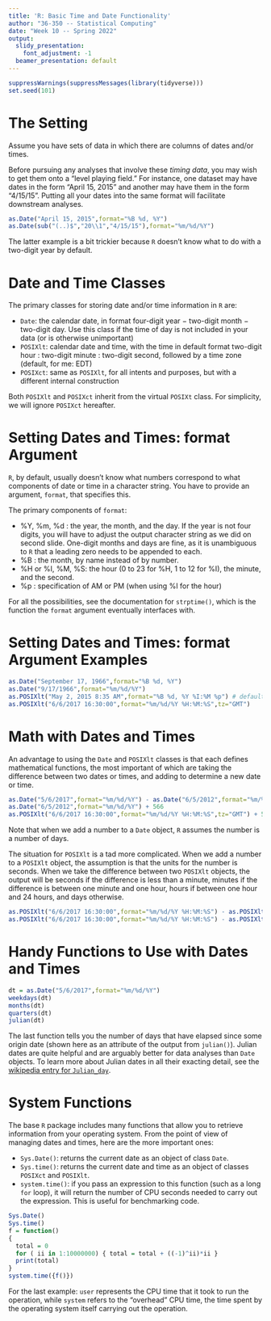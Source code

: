 ```yaml
---
title: 'R: Basic Time and Date Functionality'
author: "36-350 -- Statistical Computing"
date: "Week 10 -- Spring 2022"
output:
  slidy_presentation:
    font_adjustment: -1
  beamer_presentation: default
---
```


```r
suppressWarnings(suppressMessages(library(tidyverse)))
set.seed(101)
```

The Setting
===

Assume you have sets of data in which there are columns of dates and/or times.

Before pursuing any analyses that involve these *timing data*, you may wish to get them onto a "level playing field." For instance, one dataset may have dates in the form "April 15, 2015" and another may have them in the form "4/15/15". Putting all your dates into the same format will facilitate downstream analyses.
```r
as.Date("April 15, 2015",format="%B %d, %Y")
as.Date(sub("(..)$","20\\1","4/15/15"),format="%m/%d/%Y")
```
The latter example is a bit trickier because `R` doesn't know what to do with a two-digit year by default.

Date and Time Classes
===

The primary classes for storing date and/or time information in `R` are:

- `Date`: the calendar date, in format four-digit year $-$ two-digit month $-$ two-digit day. Use this class if the time of day is not included in your data (or is otherwise unimportant)
- `POSIXlt`: calendar date and time, with the time in default format two-digit hour : two-digit minute : two-digit second, followed by a time zone (default, for me: EDT)
- `POSIXct`: same as `POSIXlt`, for all intents and purposes, but with a different internal construction

Both `POSIXlt` and `POSIXct` inherit from the virtual `POSIXt` class. For simplicity, we will ignore `POSIXct` hereafter.

Setting Dates and Times: format Argument
===

`R`, by default, usually doesn't know what numbers correspond to what components of date or time in a character string. You have to provide an argument, `format`, that specifies this.

The primary components of `format`:

- %Y, %m, %d : the year, the month, and the day. If the year is not four digits, you will have to adjust the output character string as we did on second slide. One-digit months and days are fine, as it is unambiguous to `R` that a leading zero needs to be appended to each.
- %B : the month, by name instead of by number.
- %H or %I, %M, %S: the hour (0 to 23 for %H, 1 to 12 for %I), the minute, and the second.
- %p : specification of AM or PM (when using %I for the hour)

For all the possibilities, see the documentation for `strptime()`, which is the function the `format` argument eventually interfaces with.

Setting Dates and Times: format Argument Examples
===

```r
as.Date("September 17, 1966",format="%B %d, %Y")
as.Date("9/17/1966",format="%m/%d/%Y")
as.POSIXlt("May 2, 2015 8:35 AM",format="%B %d, %Y %I:%M %p") # defaults to local time
as.POSIXlt("6/6/2017 16:30:00",format="%m/%d/%Y %H:%M:%S",tz="GMT")
```

Math with Dates and Times
===

An advantage to using the `Date` and `POSIXlt` classes is that each defines mathematical functions, the most important of which are taking the difference between two dates or times, and adding to determine a new date or time.
```r
as.Date("5/6/2017",format="%m/%d/%Y") - as.Date("6/5/2012",format="%m/%d/%Y")
as.Date("6/5/2012",format="%m/%d/%Y") + 566
as.POSIXlt("6/6/2017 16:30:00",format="%m/%d/%Y %H:%M:%S",tz="GMT") + 566
```
Note that when we add a number to a `Date` object, `R` assumes the number is a number of days. 

The situation for `POSIXlt` is a tad more complicated. When we add a number to a `POSIXlt` object, the assumption is that the units for the number is seconds. When we take the difference between two `POSIXlt` objects, the output will be seconds if the difference is less than a minute, minutes if the difference is between one minute and one hour, hours if between one hour and 24 hours, and days otherwise.
```r
as.POSIXlt("6/6/2017 16:30:00",format="%m/%d/%Y %H:%M:%S") - as.POSIXlt("6/6/2017 16:29:30",format="%m/%d/%Y %H:%M:%S")
as.POSIXlt("6/6/2017 16:30:00",format="%m/%d/%Y %H:%M:%S") - as.POSIXlt("6/6/2017 16:28:30",format="%m/%d/%Y %H:%M:%S")
```

Handy Functions to Use with Dates and Times
===

```r
dt = as.Date("5/6/2017",format="%m/%d/%Y")
weekdays(dt)
months(dt)
quarters(dt)
julian(dt)
```
The last function tells you the number of days that have elapsed since some origin date (shown here as an attribute of the output from `julian()`). Julian dates are quite helpful and are arguably better for data analyses than `Date` objects. To learn more about Julian dates in all their exacting detail, see the [wikipedia entry for `Julian_day`](https://en.wikipedia.org/wiki/Julian_day).

System Functions
===

The base `R` package includes many functions that allow you to retrieve information from your operating system. From the point of view of managing dates and times, here are the more important ones:

- `Sys.Date()`: returns the current date as an object of class `Date`.
- `Sys.time()`: returns the current date and time as an object of classes `POSIXct` and `POSIXlt`.
- `system.time()`: if you pass an expression to this function (such as a long `for` loop), it will return the number of CPU seconds needed to carry out the expression. This is useful for benchmarking code.

```r
Sys.Date()
Sys.time()
f = function()
{
  total = 0
  for ( ii in 1:10000000) { total = total + ((-1)^ii)*ii }
  print(total)
}
system.time({f()})
```
For the last example: `user` represents the CPU time that it took to run the operation, while `system` refers to the "overhead" CPU time, the time spent by the operating system itself carrying out the operation.

